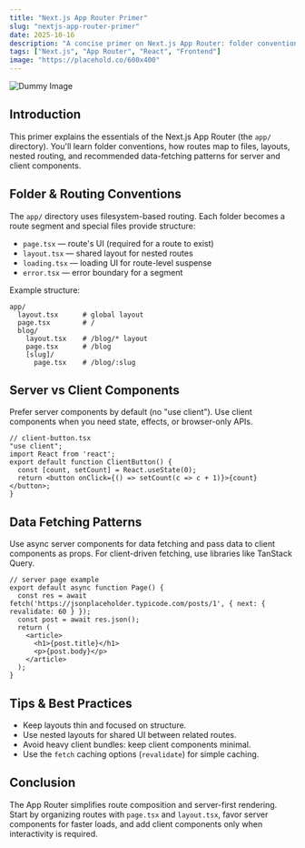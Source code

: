 ```yaml
---
title: "Next.js App Router Primer"
slug: "nextjs-app-router-primer"
date: 2025-10-16
description: "A concise primer on Next.js App Router: folder conventions, routing patterns, and data fetching in the app directory."
tags: ["Next.js", "App Router", "React", "Frontend"]
image: "https://placehold.co/600x400"
---
```


![Dummy Image](https://placehold.co/600x400)

## Introduction
This primer explains the essentials of the Next.js App Router (the `app/` directory). You'll learn folder conventions, how routes map to files, layouts, nested routing, and recommended data-fetching patterns for server and client components.

## Folder & Routing Conventions
The `app/` directory uses filesystem-based routing. Each folder becomes a route segment and special files provide structure:

- `page.tsx` — route's UI (required for a route to exist)
- `layout.tsx` — shared layout for nested routes
- `loading.tsx` — loading UI for route-level suspense
- `error.tsx` — error boundary for a segment

Example structure:

````
app/
  layout.tsx      # global layout
  page.tsx        # /
  blog/
    layout.tsx    # /blog/* layout
    page.tsx      # /blog
    [slug]/
      page.tsx    # /blog/:slug
````

## Server vs Client Components
Prefer server components by default (no "use client"). Use client components when you need state, effects, or browser-only APIs.

```tsx
// client-button.tsx
"use client";
import React from 'react';
export default function ClientButton() {
  const [count, setCount] = React.useState(0);
  return <button onClick={() => setCount(c => c + 1)}>{count}</button>;
}
```

## Data Fetching Patterns
Use async server components for data fetching and pass data to client components as props. For client-driven fetching, use libraries like TanStack Query.

```tsx
// server page example
export default async function Page() {
  const res = await fetch('https://jsonplaceholder.typicode.com/posts/1', { next: { revalidate: 60 } });
  const post = await res.json();
  return (
    <article>
      <h1>{post.title}</h1>
      <p>{post.body}</p>
    </article>
  );
}
```

## Tips & Best Practices
- Keep layouts thin and focused on structure.
- Use nested layouts for shared UI between related routes.
- Avoid heavy client bundles: keep client components minimal.
- Use the `fetch` caching options (`revalidate`) for simple caching.

## Conclusion
The App Router simplifies route composition and server-first rendering. Start by organizing routes with `page.tsx` and `layout.tsx`, favor server components for faster loads, and add client components only when interactivity is required.


